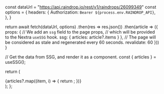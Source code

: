  

const dataUrl = "https://api.raindrop.io/rest/v1/raindrops/26099349"
   const options = {
      headers: {
        Authorization: `Bearer ${process.env.RAINDROP_API}`,
      },
    }

return await fetch(dataUrl, options)
.then(res => res.json())
.then(article => ({
props: {
// We add an `ssg` field to the page props,
// which will be provided to the Nextra `useSSG` hook.
ssg: {
articles: article?.items
}
},
// The page will be considered as stale and regenerated every 60 seconds.
revalidate: 60
}))
}

  // Get the data from SSG, and render it as a component.
  const { articles } = useSSG();

  return (
    <div>
      {articles?.map((item, i) => {
        return <BookmarkCard data={item} />;
      })}
    </div>
  );
};

